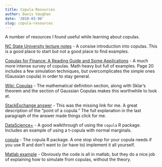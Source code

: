 ```yaml
---
title: Copula Resources
author: Davis Vaughan
date: '2018-03-06'
slug: copula-resources
---
```


A number of resources I found useful while learning about copulas.

[NC State University lecture notes](https://www.stat.ncsu.edu/people/bloomfield/courses/st810j/slides/copula.pdf) - A consise introduction into copulas. This is a good place to start but not a good place to find examples.

[Copulas for Finance: A Reading Guide and Some Applications](http://www.thierry-roncalli.com/download/copula-survey.pdf) - A much more intense survey of copulas. Math heavy but full of examples. Page 20 includes a few simulation techniques, but overcomplicates the simple ones (Gaussian copula) in order to stay general.

[Wiki: Copulas](https://en.wikipedia.org/wiki/Copula_(probability_theory)) - The mathematical definition section, along with Sklar's theorem and the section of Gaussian Copulas makes this worthwhile to look at.

[StackExchange answer](https://stats.stackexchange.com/questions/114786/in-definition-of-gaussian-copula-does-the-marginals-also-have-to-be-gaussian) - This was the missing link for me. A great description of the "point of a copula." The full explanation in the last paragraph of the answer made things click for me.

[DataScience+](https://datascienceplus.com/modelling-dependence-with-copulas/) - A good walkthrough of using the `copula` R package. Includes an example of using a t-copula with normal marginals.

[copula](https://cran.r-project.org/web/packages/copula/) - The copula R package. A one stop shop for your copula needs if you use R and don't want to (or have to) implement it all yourself.

[Matlab example](https://www.mathworks.com/help/stats/examples/simulating-dependent-random-variables-using-copulas.html#d119e194) - Obviously the code is all in matlab, but they do a nice job of explaining how to simulate from copulas, without the theory.



